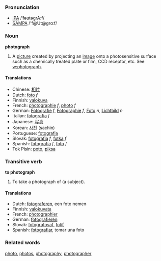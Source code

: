 ===Pronunciation===
*[[w:IPA|IPA]] /ˈfəʊtəgrA:f/
*[[w:SAMPA|SAMPA]] /'f@Ut@grɑːf/

===Noun===
'''photograph'''

# A [[picture]] created by projecting an [[image]] onto a photosensitive surface such as a chemically treated plate or film, CCD receptor, etc.  See [[w:photograph]].

====Translations====

*Chinese: [[相片]]
*Dutch: [[foto]] ''f''
*Finnish: [[valokuva]]
*French: [[photographie]] ''f'', [[photo]] ''f''
*German: [[Fotografie]] ''f'', [[Fotographie]] ''f'', [[Foto]] ''n'', [[Lichtbild]] ''n''
*Italian: [[fotografia]] ''f''
*Japanese: [[写真]]
*Korean: [[사진]] (sachin)
*Portuguese: [[fotografia]]
*Slovak: [[fotografia]] ''f'', [[fotka]] ''f''
*Spanish: [[fotografía]] ''f'', [[foto]] ''f''
*Tok Pisin: [[poto]], [[piksa]]

===Transitive verb===
'''to photograph'''

# To take a photograph of (a subject).

====Translations====
*Dutch: [[fotograferen]], een foto nemen
*Finnish: [[valokuvata]]
*French: [[photographier]]
*German: [[fotografieren]]
*Slovak: [[fotografovať]], [[fotiť]]
*Spanish: [[fotografiar]], tomar una foto

===Related words===
[[photo]], [[photos]], [[photography]], [[photographer]]